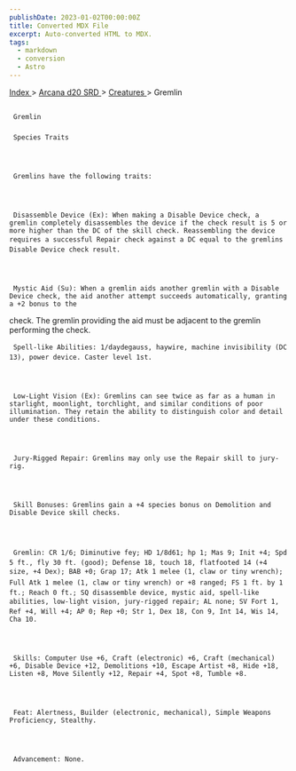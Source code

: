 ```yaml
---
publishDate: 2023-01-02T00:00:00Z
title: Converted MDX File
excerpt: Auto-converted HTML to MDX.
tags:
  - markdown
  - conversion
  - Astro
---
```


[
Index
](-index) >
[
Arcana d20 SRD
](arcana-d20-srd-index) >
[
Creatures
](arcana-d20-srd-creatures-index) > Gremlin

##

     Gremlin

###

     Species Traits




     Gremlins have the following traits:




     Disassemble Device (Ex): When making a Disable Device check, a gremlin completely disassembles the device if the check result is 5 or more higher than the DC of the skill check. Reassembling the device requires a successful Repair check against a DC equal to the gremlins Disable Device check result.




     Mystic Aid (Su): When a gremlin aids another gremlin with a Disable Device check, the aid another attempt succeeds automatically, granting a +2 bonus to the

check. The gremlin providing the aid must be adjacent to the gremlin performing the check.

     Spell-like Abilities: 1/daydegauss, haywire, machine invisibility (DC 13), power device. Caster level 1st.




     Low-Light Vision (Ex): Gremlins can see twice as far as a human in starlight, moonlight, torchlight, and similar conditions of poor illumination. They retain the ability to distinguish color and detail under these conditions.




     Jury-Rigged Repair: Gremlins may only use the Repair skill to jury-rig.




     Skill Bonuses: Gremlins gain a +4 species bonus on Demolition and Disable Device skill checks.




     Gremlin: CR 1/6; Diminutive fey; HD 1/8d61; hp 1; Mas 9; Init +4; Spd 5 ft., fly 30 ft. (good); Defense 18, touch 18, flatfooted 14 (+4 size, +4 Dex); BAB +0; Grap 17; Atk 1 melee (1, claw or tiny wrench); Full Atk 1 melee (1, claw or tiny wrench) or +8 ranged; FS 1 ft. by 1 ft.; Reach 0 ft.; SQ disassemble device, mystic aid, spell-like abilities, low-light vision, jury-rigged repair; AL none; SV Fort 1, Ref +4, Will +4; AP 0; Rep +0; Str 1, Dex 18, Con 9, Int 14, Wis 14, Cha 10.




     Skills: Computer Use +6, Craft (electronic) +6, Craft (mechanical) +6, Disable Device +12, Demolitions +10, Escape Artist +8, Hide +18, Listen +8, Move Silently +12, Repair +4, Spot +8, Tumble +8.




     Feat: Alertness, Builder (electronic, mechanical), Simple Weapons Proficiency, Stealthy.




     Advancement: None.
